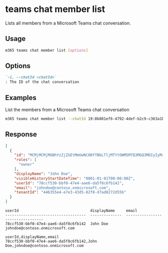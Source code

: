 
# teams chat member list

Lists all members from a Microsoft Teams chat conversation.

## Usage

```sh
m365 teams chat member list [options]
```

## Options

```md defintion-list
`-i, --chatId <chatId>`
: The ID of the chat conversation
```

<Global />

## Examples

List the members from a Microsoft Teams chat conversation

```sh
m365 teams chat member list --chatId 19:8b081ef6-4792-4def-b2c9-c363a1bf41d5_5031bb31-22c0-4f6f-9f73-91d34ab2b32d@unq.gbl.spaces
```

## Response

<Tabs>
  <TabItem value="JSON">

  ```json
  [
    {
      "id": "MCMjMCMjMGNhYzZjZGEtMmUwNC00YTNkLTljMTYtOWM5MTQ3MGQ3MDIyIyMxOToyNDFhZGJmNi0yYTU2LTRjNzItODFmMi02OWU3NWRlNmFjMzRfNzhjY2Y1MzAtYmJmMC00N2U0LWFhZTYtZGE1ZjhjNmZiMTQyQHVucS5nYmwuc3BhY2VzIyM3OGNjZjUzMC1iYmYwLTQ3ZTQtYWFlNi1kYTVmOGM2ZmIxNDI=",
      "roles": [
        "owner"
      ],
      "displayName": "John Doe",
      "visibleHistoryStartDateTime": "0001-01-01T00:00:00Z",
      "userId": "78ccf530-bbf0-47e4-aae6-da5f8c6fb142",
      "email": "johndoe@contoso.onmicrosoft.com",
      "tenantId": "446355e4-e7e3-43d5-82f8-d7ad8272d55b"
    }
  ]
  ```

  </TabItem>
  <TabItem value="Text">

  ```text
  userId                                displayName     email
  ------------------------------------  --------------  ---------------------------------
  78ccf530-bbf0-47e4-aae6-da5f8c6fb142  John Doe        johndoe@contoso.onmicrosoft.com
  ```

  </TabItem>
  <TabItem value="CSV">

  ```csv
  userId,displayName,email
  78ccf530-bbf0-47e4-aae6-da5f8c6fb142,John Doe,johndoe@contoso.onmicrosoft.com
  ```

  </TabItem>
</Tabs>

